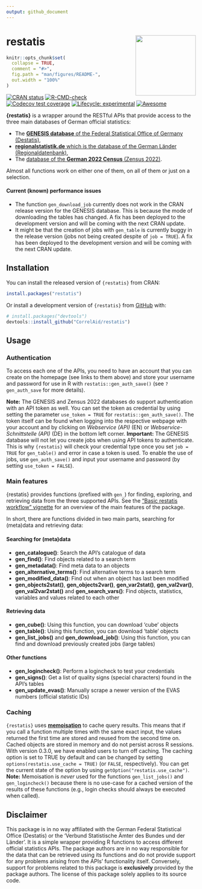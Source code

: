 ```yaml
---
output: github_document
---
```


# restatis <img src="man/figures/hexsticker_restatis.png" width="160px" align="right" />

<!-- README.md is generated from README.Rmd. Please edit that file -->

```r
knitr::opts_chunk$set(
  collapse = TRUE,
  comment = "#>",
  fig.path = "man/figures/README-",
  out.width = "100%"
)
```

<!-- badges: start -->
[![CRAN status](https://www.r-pkg.org/badges/version/restatis)](https://CRAN.R-project.org/package=restatis)
[![R-CMD-check](https://github.com/CorrelAid/restatis/actions/workflows/R-CMD-check.yaml/badge.svg)](https://github.com/CorrelAid/restatis/actions/workflows/R-CMD-check.yaml)
[![Codecov test coverage](https://codecov.io/gh/CorrelAid/restatis/graph/badge.svg)](https://app.codecov.io/gh/CorrelAid/restatis)
[![Lifecycle: experimental](https://img.shields.io/badge/lifecycle-experimental-orange.svg)](https://lifecycle.r-lib.org/articles/stages.html#experimental)
[![Awesome](https://cdn.rawgit.com/sindresorhus/awesome/d7305f38d29fed78fa85652e3a63e154dd8e8829/media/badge.svg)](https://github.com/sindresorhus/awesome)
<!-- badges: end -->

**{restatis}** is a wrapper around the RESTful APIs that provide access to the three main databases of German official statistics:

- The [**GENESIS database** of the Federal Statistical Office of Germany (Destatis)](https://www-genesis.destatis.de/genesis/online),
- [**regionalstatistik.de** which is the database of the German Länder (Regionaldatenbank)](https://www.regionalstatistik.de/genesis/online/),
- The [database of the **German 2022 Census** (Zensus 2022)](https://ergebnisse.zensus2022.de/datenbank/online/).

Almost all functions work on either one of them, on all of them or just on a selection.

#### Current (known) performance issues
- The function `gen_download_job` currently does not work in the CRAN release version for the GENESIS database. This is because the mode of downloading the tables has changed. A fix has been deployed to the development version and will be coming with the next CRAN update.
- It might be that the creation of jobs with `gen_table` is currently buggy in the release version (jobs not being created despite of `job = TRUE`). A fix has been deployed to the development version and will be coming with the next CRAN update.

## Installation

You can install the released version of `{restatis}` from CRAN:

``` r
install.packages("restatis")
```

Or install a development version of `{restatis}` from [GitHub](https://github.com/CorrelAid/restatis) with:

``` r
# install.packages("devtools")
devtools::install_github("CorrelAid/restatis")
```

## Usage

### Authentication

To access each one of the APIs, you need to have an account that you can create on the homepage (see links to them above) and store your username and password for use in R with `restatis::gen_auth_save()` (see `?gen_auth_save` for more details). 

**Note:** The GENESIS and Zensus 2022 databases do support authentication with an API token as well. You can set the token as credential by using setting the parameter `use_token = TRUE` for `restatis::gen_auth_save()`. The token itself can be found when logging into the respective webpage with your account and by clicking on *Webservice (API)* (EN) or *Webservice-Schnittstelle (API)* (DE) in the bottom left corner. **Important:** The GENESIS database will not let you create jobs when using API tokens to authenticate. This is why `{restatis}` will check your credential type once you set `job = TRUE` for `gen_table()` and error in case a token is used. To enable the use of jobs, use `gen_auth_save()` and input your username and password (by setting `use_token = FALSE`).

### Main features

{restatis} provides functions (prefixed with `gen_`) for finding, exploring, and retrieving data from the three supported APIs. See the ["Basic restatis workflow" vignette](https://correlaid.github.io/restatis/articles/restatis.html) for an overview of the main features of the package.

In short, there are functions divided in two main parts, searching for (meta)data and retrieving data:

#### Searching for (meta)data
- **gen_catalogue()**: Search the API's catalogue of data
- **gen_find()**: Find objects related to a search term
- **gen_metadata()**: Find meta data to an objects
- **gen_alternative_terms()**: Find alternative terms to a search term
- **gen_modified_data()**: Find out when an object has last been modified
- **gen_objects2stat()**, **gen_objects2var()**, **gen_var2stat()**, **gen_val2var()**, **gen_val2var2stat()** and **gen_search_vars()**: Find objects, statistics, variables and values related to each other

#### Retrieving data
- **gen_cube()**: Using this function, you can download 'cube' objects
- **gen_table()**: Using this function, you can download 'table' objects 
- **gen_list_jobs()** and **gen_download_job()**: Using this function, you can find and download previously created jobs (large tables)

#### Other functions
- **gen_logincheck()**: Perform a logincheck to test your credentials
- **gen_signs()**: Get a list of quality signs (special characters) found in the API's tables
- **gen_update_evas()**: Manually scrape a newer version of the EVAS numbers (official statistic IDs)

### Caching

`{restatis}` uses [**memoisation**](https://github.com/r-lib/memoise) to cache query results. This means that if you call a function multiple times with the same exact input, the values returned the first time are stored and reused from the second time on. Cached objects are stored in memory and do not persist across R sessions. With version 0.3.0, we have enabled users to turn off caching. The caching option is set to TRUE by default and can be changed by setting `options(restatis.use_cache = TRUE)` (or `FALSE`, respectively). You can get the current state of the option by using `getOption("restatis.use_cache")`. **Note:** Memoisation is *never* used for the functions `gen_list_jobs()` and `gen_logincheck()` because there is no use-case for a cached version of the results of these functions (e.g., login checks should always be executed when called). 

## Disclaimer

This package is in no way affiliated with the German Federal Statistical Office (Destatis) or the 'Verbund Statistische Ämter des Bundes und der Länder'. It is a simple wrapper providing R functions to access different official statistics APIs. The package authors are in no way responsible for the data that can be retrieved using its functions and do not provide support for any problems arising from the APIs' functionality itself. Conversely, support for problems related to this package is **exclusively** provided by the package authors. The license of this package solely applies to its source code. 

